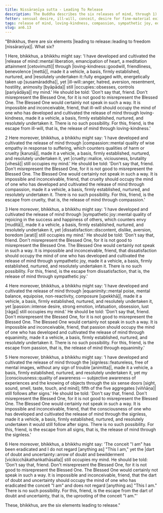 ```yaml
---
title: Nissāraṇīya sutta - Leading To Release
description: The Buddha describes the six releases of mind, through 1) loving-kindness, 2) compassion, 3) sympathetic joy, 4) equanimity, 5) the signless, and 6) the uprooting of the conceit "I am" - that assuredly lead to freedom from 1) ill-will, 2) cruelty, 3) dissatisfaction, 4) passion, 5) following after signs, and 6) the conceit "I am" when developed and cultivated to fulfillment.
fetter: sensual desire, ill-will, conceit, desire for fine-material existence, desire for immaterial existence, restlessness, ignorance
tags: release of mind, loving-kindness, compassion, sympathetic joy, equanimity, signless, conceit, ill-will, cruelty, dissatisfaction, passion, signs, doubt, uncertainty, conceit, escape, freedom, an, an6
slug: an6.13
---
```


"Bhikkhus, there are six elements |leading to release::leading to freedom [nissāraṇīya]|. What six?

1 Here, bhikkhus, a bhikkhu might say: 'I have developed and cultivated the |release of mind::mental liberation, emancipation of heart, a meditation attainment [cetovimutti]| through |loving-kindness::goodwill, friendliness, benevolence [mettā]|, made it a vehicle, a basis, firmly established, nurtured, and |resolutely undertaken it::fully engaged with, energetically taken up [susamāraddha]|, yet |ill-will::anger, hatred, aversion, resentment, hostility, animosity [byāpāda]| still |occupies::obsesses, controls [pariyādāya]| my mind.' He should be told: 'Don't say that, friend. Don't misrepresent the Blessed One, for it is not good to misrepresent the Blessed One. The Blessed One would certainly not speak in such a way. It is impossible and inconceivable, friend, that ill-will should occupy the mind of one who has developed and cultivated the release of mind through loving-kindness, made it a vehicle, a basis, firmly established, nurtured, and resolutely undertaken it. There is no such possibility. For this, friend, is the escape from ill-will, that is, the release of mind through loving-kindness.'

2 Here moreover, bhikkhus, a bhikkhu might say: 'I have developed and cultivated the release of mind through |compassion::mental quality of wise empathy in response to suffering, which counters qualities of harm or cruelty [karuṇā]|, made it a vehicle, a basis, firmly established, nurtured, and resolutely undertaken it, yet |cruelty::malice, viciousness, brutality [vihesā]| still occupies my mind.' He should be told: 'Don't say that, friend. Don't misrepresent the Blessed One, for it is not good to misrepresent the Blessed One. The Blessed One would certainly not speak in such a way. It is impossible and inconceivable, friend, that cruelty should occupy the mind of one who has developed and cultivated the release of mind through compassion, made it a vehicle, a basis, firmly established, nurtured, and resolutely undertaken it. There is no such possibility. For this, friend, is the escape from cruelty, that is, the release of mind through compassion.'

3 Here moreover, bhikkhus, a bhikkhu might say: 'I have developed and cultivated the release of mind through |sympathetic joy::mental quality of rejoicing in the success and happiness of others, which counters envy [muditā]|, made it a vehicle, a basis, firmly established, nurtured, and resolutely undertaken it, yet |dissatisfaction::discontent, dislike, aversion, boredom [arati]| still occupies my mind.' He should be told: 'Don't say that, friend. Don't misrepresent the Blessed One, for it is not good to misrepresent the Blessed One. The Blessed One would certainly not speak in such a way. It is impossible and inconceivable, friend, that dissatisfaction should occupy the mind of one who has developed and cultivated the release of mind through sympathetic joy, made it a vehicle, a basis, firmly established, nurtured, and resolutely undertaken it. There is no such possibility. For this, friend, is the escape from dissatisfaction, that is, the release of mind through sympathetic joy.'

4 Here moreover, bhikkhus, a bhikkhu might say: 'I have developed and cultivated the release of mind through |equanimity::mental poise, mental balance, equipoise, non-reactivity, composure [upekkhā]|, made it a vehicle, a basis, firmly established, nurtured, and resolutely undertaken it, yet |passion::intense desire, strong emotion, infatuation, obsession, lust [rāga]| still occupies my mind.' He should be told: 'Don't say that, friend. Don't misrepresent the Blessed One, for it is not good to misrepresent the Blessed One. The Blessed One would certainly not speak in such a way. It is impossible and inconceivable, friend, that passion should occupy the mind of one who has developed and cultivated the release of mind through equanimity, made it a vehicle, a basis, firmly established, nurtured, and resolutely undertaken it. There is no such possibility. For this, friend, is the escape from passion, that is, the release of mind through equanimity.'

5 Here moreover, bhikkhus, a bhikkhu might say: 'I have developed and cultivated the release of mind through the |signless::featureless, free of mental images, without any sign of trouble [animitta]|, made it a vehicle, a basis, firmly established, nurtured, and resolutely undertaken it, yet my |consciousness::quality of awareness — subjective awareness of experiences and the knowing of objects through the six sense doors [sight, sound, smell, taste, touch, and mind]; fifth of the five aggregates [viññāṇa]| still follows after signs.' He should be told: 'Don't say that, friend. Don't misrepresent the Blessed One, for it is not good to misrepresent the Blessed One. The Blessed One would certainly not speak in such a way. It is impossible and inconceivable, friend, that the consciousness of one who has developed and cultivated the release of mind through the signless, made it a vehicle, a basis, firmly established, nurtured, and resolutely undertaken it would still follow after signs. There is no such possibility. For this, friend, is the escape from all signs, that is, the release of mind through the signless.'

6 Here moreover, bhikkhus, a bhikkhu might say: 'The conceit "I am" has been eradicated and I do not regard [anything as] "This I am," yet the |dart of doubt and uncertainty::arrow of doubt and bewilderment [vicikicchākathaṅkathāsalla]| still occupies my mind. He should be told: 'Don't say that, friend. Don't misrepresent the Blessed One, for it is not good to misrepresent the Blessed One. The Blessed One would certainly not speak in such a way. It is impossible and inconceivable, friend, that the dart of doubt and uncertainty should occupy the mind of one who has eradicated the conceit "I am" and does not regard [anything as] "This I am." There is no such possibility. For this, friend, is the escape from the dart of doubt and uncertainty, that is, the uprooting of the conceit "I am."'

These, bhikkhus, are the six elements leading to release."